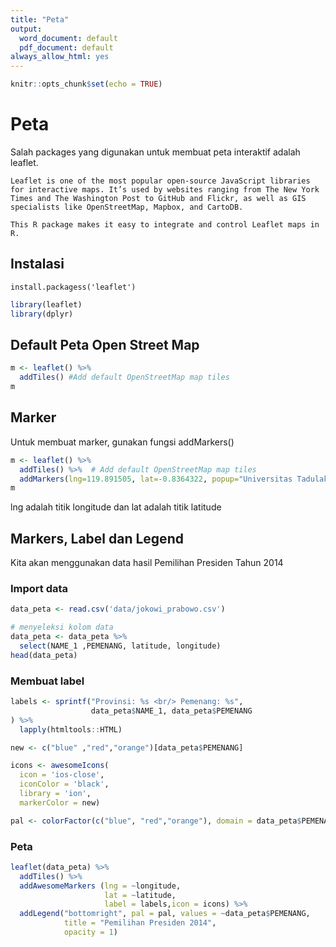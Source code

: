 ```yaml
---
title: "Peta"
output:
  word_document: default
  pdf_document: default
always_allow_html: yes
---
```


```r
knitr::opts_chunk$set(echo = TRUE)
```

# Peta

Salah packages yang digunakan untuk membuat peta interaktif adalah leaflet.

```
Leaflet is one of the most popular open-source JavaScript libraries for interactive maps. It’s used by websites ranging from The New York Times and The Washington Post to GitHub and Flickr, as well as GIS specialists like OpenStreetMap, Mapbox, and CartoDB.

This R package makes it easy to integrate and control Leaflet maps in R.
```

## Instalasi

```
install.packagess('leaflet')
```
```r
library(leaflet)
library(dplyr)
```
## Default Peta Open Street Map

```r
m <- leaflet() %>%
  addTiles() #Add default OpenStreetMap map tiles
m 
```

## Marker

Untuk membuat marker, gunakan fungsi addMarkers()

```r
m <- leaflet() %>%
  addTiles() %>%  # Add default OpenStreetMap map tiles
  addMarkers(lng=119.891505, lat=-0.8364322, popup="Universitas Tadulako")
m 
```

lng adalah titik longitude dan lat adalah titik latitude

## Markers, Label dan Legend

Kita akan menggunakan data hasil Pemilihan Presiden Tahun 2014 

### Import data

```r
data_peta <- read.csv('data/jokowi_prabowo.csv')

# menyeleksi kolom data
data_peta <- data_peta %>%
  select(NAME_1 ,PEMENANG, latitude, longitude)
head(data_peta)  
```

### Membuat label

```r
labels <- sprintf("Provinsi: %s <br/> Pemenang: %s",
                  data_peta$NAME_1, data_peta$PEMENANG
) %>% 
  lapply(htmltools::HTML)

new <- c("blue" ,"red","orange")[data_peta$PEMENANG]

icons <- awesomeIcons(
  icon = 'ios-close',
  iconColor = 'black',
  library = 'ion',
  markerColor = new)

pal <- colorFactor(c("blue", "red","orange"), domain = data_peta$PEMENANG)
```

### Peta

```r
leaflet(data_peta) %>%
  addTiles() %>%
  addAwesomeMarkers (lng = ~longitude,
                     lat = ~latitude,
                     label = labels,icon = icons) %>%
  addLegend("bottomright", pal = pal, values = ~data_peta$PEMENANG,
            title = "Pemilihan Presiden 2014",
            opacity = 1)

```




